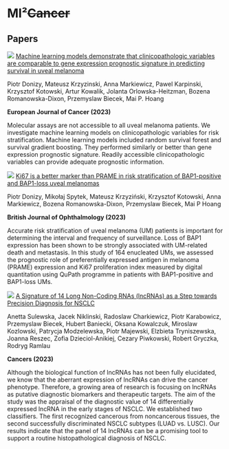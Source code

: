 # MI²~~Cancer~~ {-}

<h2 id="removeme">Papers</h2>

<script>
document.querySelector("h2").style.visibility='hidden'
document.querySelector("h2").style.height='0px'

document.body.classList.add("two-columns")
document.querySelector(".page-inner section > *:first-child").classList.remove("level1")
document.querySelector(".page-inner section > *:first-child").classList.add("level2")
document.querySelector(".page-inner section > *:first-child").classList.add("two-columns-layout")
</script>

<div>
<img src="images/paper-ejc.jpg">
<a href="https://www.sciencedirect.com/science/article/pii/S0959804922004658">Machine learning models demonstrate that clinicopathologic variables are comparable to gene expression prognostic signature in predicting survival in uveal melanoma</a>
<p>Piotr Donizy, Mateusz Krzyzinski, Anna Markiewicz, Pawel Karpinski, Krzysztof Kotowski, Artur Kowalik, Jolanta Orlowska-Heitzman, Bozena Romanowska-Dixon, Przemyslaw Biecek, Mai P. Hoang </p>
<p><strong>European Journal of Cancer (2023)</strong></p>

Molecular assays are not accessible to all uveal melanoma patients. We investigate machine learning models on clinicopathologic variables for risk stratification. Machine learning models included random survival forest and survival gradient boosting. They performed similarly or better than gene expression prognostic signature. Readily accessible clinicopathologic variables can provide adequate prognostic information.
</div>


<div>
<img src="images/paper-Ki67.png">
<a href="https://bjo.bmj.com/content/early/2023/09/21/bjo-2023-323816.abstract">Ki67 is a better marker than PRAME in risk stratification of BAP1-positive and BAP1-loss uveal melanomas</a>
<p> Piotr Donizy, Mikołaj Spytek, Mateusz Krzyziński, Krzysztof Kotowski, Anna Markiewicz, Bozena Romanowska-Dixon, Przemyslaw Biecek, Mai P Hoang</p>
<p><strong>British Journal of Ophthalmology (2023)</strong></p>
Accurate risk stratification of uveal melanoma (UM) patients is important for determining the interval and frequency of surveillance. Loss of BAP1 expression has been shown to be strongly associated with UM-related death and metastasis.
In this study of 164 enucleated UMs, we assessed the prognostic role of preferentially expressed antigen in melanoma (PRAME) expression and Ki67 proliferation index measured by digital quantitation using QuPath programme in patients with BAP1-positive and BAP1-loss UMs.
</div>


<div>
<img src="images/paper-signature.png">
<a href="https://www.mdpi.com/2072-6694/14/2/439">A Signature of 14 Long Non-Coding RNAs (lncRNAs) as a Step towards Precision Diagnosis for NSCLC</a>
<p>Anetta Sulewska, Jacek Niklinski, Radoslaw Charkiewicz, Piotr Karabowicz, Przemyslaw Biecek, Hubert Baniecki, Oksana Kowalczuk, Miroslaw Kozlowski, Patrycja Modzelewska, Piotr Majewski, Elzbieta Tryniszewska, Joanna Reszec, Zofia Dzieciol-Anikiej, Cezary Piwkowski, Robert Gryczka, Rodryg Ramlau </p>
<p><strong>Cancers (2023)</strong></p>
Although the biological function of lncRNAs has not been fully elucidated, we know that the aberrant expression of lncRNAs can drive the cancer phenotype. Therefore, a growing area of research is focusing on lncRNAs as putative diagnostic biomarkers and therapeutic targets. The aim of the study was the appraisal of the diagnostic value of 14 differentially expressed lncRNA in the early stages of NSCLC. We established two classifiers. The first recognized cancerous from noncancerous tissues, the second successfully discriminated NSCLC subtypes (LUAD vs. LUSC). Our results indicate that the panel of 14 lncRNAs can be a promising tool to support a routine histopathological diagnosis of NSCLC.
</div>




